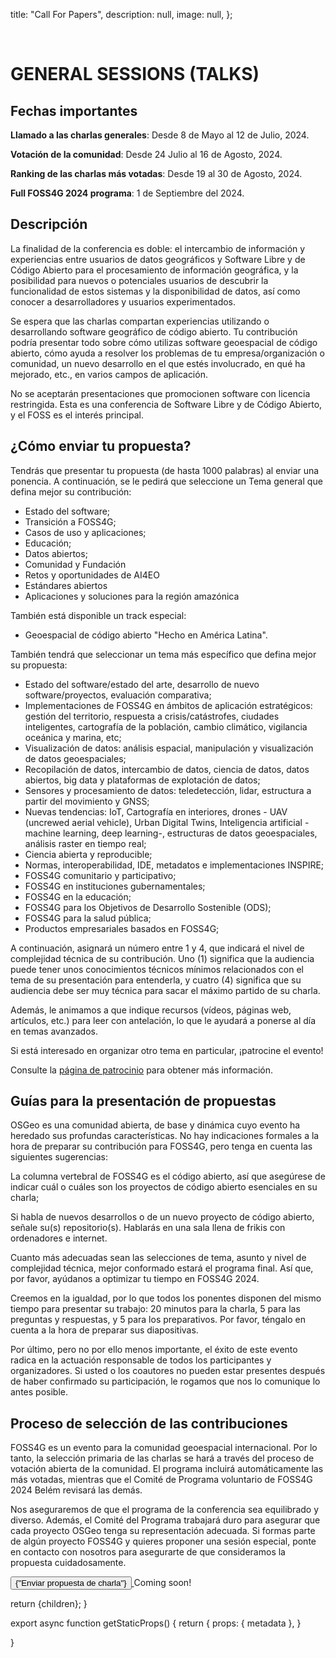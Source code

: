 
  title: "Call For Papers",
  description: null,
  image: null,
};

<br />

# GENERAL SESSIONS (TALKS)

## Fechas importantes
**Llamado a las charlas generales**: Desde 8 de Mayo al 12 de Julio, 2024.

**Votación de la comunidad**: Desde 24 Julio al 16 de Agosto, 2024.

**Ranking de las charlas más votadas**: Desde 19 al 30 de Agosto, 2024.

**Full FOSS4G 2024 programa**: 1 de Septiembre del 2024.

## Descripción
La finalidad de la conferencia es doble: el intercambio de información y experiencias entre usuarios de datos geográficos y Software Libre y de Código Abierto para el procesamiento de información geográfica, y la posibilidad para nuevos o potenciales usuarios de descubrir la funcionalidad de estos sistemas y la disponibilidad de datos, así como conocer a desarrolladores y usuarios experimentados.

Se espera que las charlas compartan experiencias utilizando o desarrollando software geográfico de código abierto. Tu contribución podría presentar todo sobre cómo utilizas software geoespacial de código abierto, cómo ayuda a resolver los problemas de tu empresa/organización o comunidad, un nuevo desarrollo en el que estés involucrado, en qué ha mejorado, etc., en varios campos de aplicación.

No se aceptarán presentaciones que promocionen software con licencia restringida. Esta es una conferencia de Software Libre y de Código Abierto, y el FOSS es el interés principal.
## ¿Cómo enviar tu propuesta?
Tendrás que presentar tu propuesta (de hasta 1000 palabras) al enviar una ponencia. A continuación, se le pedirá que seleccione un Tema general que defina mejor su contribución:
* Estado del software;
* Transición a FOSS4G;
* Casos de uso y aplicaciones;
* Educación;
* Datos abiertos;
* Comunidad y Fundación
* Retos y oportunidades de AI4EO
* Estándares abiertos
* Aplicaciones y soluciones para la región amazónica

También está disponible un track especial:

* Geoespacial de código abierto "Hecho en América Latina".

También tendrá que seleccionar un tema más específico que defina mejor su propuesta:
* Estado del software/estado del arte, desarrollo de nuevo software/proyectos, evaluación comparativa;
* Implementaciones de FOSS4G en ámbitos de aplicación estratégicos: gestión del territorio, respuesta a crisis/catástrofes, ciudades inteligentes, cartografía de la población, cambio climático, vigilancia oceánica y marina, etc;
* Visualización de datos: análisis espacial, manipulación y visualización de datos geoespaciales;
* Recopilación de datos, intercambio de datos, ciencia de datos, datos abiertos, big data y plataformas de explotación de datos;
* Sensores y procesamiento de datos: teledetección, lidar, estructura a partir del movimiento y GNSS;
* Nuevas tendencias: IoT, Cartografía en interiores, drones - UAV (uncrewed aerial vehicle), Urban Digital Twins, Inteligencia artificial - machine learning, deep learning-, estructuras de datos geoespaciales, análisis raster en tiempo real;
* Ciencia abierta y reproducible;
* Normas, interoperabilidad, IDE, metadatos e implementaciones INSPIRE;
* FOSS4G comunitario y participativo;
* FOSS4G en instituciones gubernamentales;
* FOSS4G en la educación;
* FOSS4G para los Objetivos de Desarrollo Sostenible (ODS);
* FOSS4G para la salud pública;
* Productos empresariales basados en FOSS4G;

A continuación, asignará un número entre 1 y 4, que indicará el nivel de complejidad técnica de su contribución. Uno (1) significa que la audiencia puede tener unos conocimientos técnicos mínimos relacionados con el tema de su presentación para entenderla, y cuatro (4) significa que su audiencia debe ser muy técnica para sacar el máximo partido de su charla.

Además, le animamos a que indique recursos (vídeos, páginas web, artículos, etc.) para leer con antelación, lo que le ayudará a ponerse al día en temas avanzados.

Si está interesado en organizar otro tema en particular, ¡patrocine el evento!

Consulte la <a href='patrocinadores'>página de patrocinio</a> para obtener más información.

## Guías para la presentación de propuestas
OSGeo es una comunidad abierta, de base y dinámica cuyo evento ha heredado sus profundas características. No hay indicaciones formales a la hora de preparar su contribución para FOSS4G, pero tenga en cuenta las siguientes sugerencias:

La columna vertebral de FOSS4G es el código abierto, así que asegúrese de indicar cuál o cuáles son los proyectos de código abierto esenciales en su charla;

Si habla de nuevos desarrollos o de un nuevo proyecto de código abierto, señale su(s) repositorio(s). Hablarás en una sala llena de frikis con ordenadores e internet.

Cuanto más adecuadas sean las selecciones de tema, asunto y nivel de complejidad técnica, mejor conformado estará el programa final. Así que, por favor, ayúdanos a optimizar tu tiempo en FOSS4G 2024.

Creemos en la igualdad, por lo que todos los ponentes disponen del mismo tiempo para presentar su trabajo: 20 minutos para la charla, 5 para las preguntas y respuestas, y 5 para los preparativos. Por favor, téngalo en cuenta a la hora de preparar sus diapositivas.

Por último, pero no por ello menos importante, el éxito de este evento radica en la actuación responsable de todos los participantes y organizadores. Si usted o los coautores no pueden estar presentes después de haber confirmado su participación, le rogamos que nos lo comunique lo antes posible.

## Proceso de selección de las contribuciones
FOSS4G es un evento para la comunidad geoespacial internacional. Por lo tanto, la selección primaria de las charlas se hará a través del proceso de votación abierta de la comunidad. El programa incluirá automáticamente las más votadas, mientras que el Comité de Programa voluntario de FOSS4G 2024 Belém revisará las demás.

Nos aseguraremos de que el programa de la conferencia sea equilibrado y diverso. Además, el Comité del Programa trabajará duro para asegurar que cada proyecto OSGeo tenga su representación adecuada. Si formas parte de algún proyecto FOSS4G y quieres proponer una sesión especial, ponte en contacto con nosotros para asegurarte de que consideramos la propuesta cuidadosamente.

<div style={{ marginTop: '10px' }}>
<a href="" rel="noopener noreferrer">
<button className=" border-f4g_red text-white bg-f4g_orange border italic rounded-lg py-2 px-3 text-lg font-ubuntu">
{"Enviar propuesta de charla"}
</button>
</a>
<span className="text-f4g_red text-xl font-ubuntu ml-4 font-bold">Coming soon!</span>
</div>

  return <MdxLayout metadata={metadata}>{children}</MdxLayout>;
}

export async function getStaticProps() {
  return {
    props: {
      metadata
    },
  }

}
